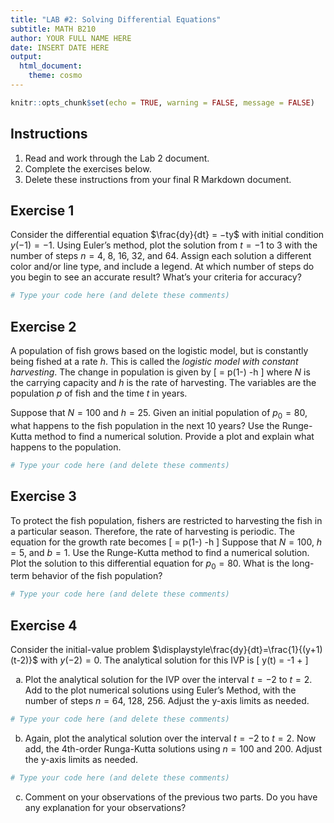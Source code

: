 ```yaml
---
title: "LAB #2: Solving Differential Equations"
subtitle: MATH B210
author: YOUR FULL NAME HERE
date: INSERT DATE HERE
output: 
  html_document:
    theme: cosmo
---
```

  
```r
knitr::opts_chunk$set(echo = TRUE, warning = FALSE, message = FALSE)
```

## Instructions
1. Read and work through the Lab 2 document.
2. Complete the exercises below.
3. Delete these instructions from your final R Markdown document.

## Exercise 1

Consider the differential equation $\frac{dy}{dt} = −ty$ with initial condition $y(−1) = −1$. Using Euler’s method, plot the solution from $t = −1 \text{ to } 3$ with the number of steps $n = 4,~8,~16,~32$, and $64$. Assign each solution a different color and/or line type, and include a legend. At which number of steps do you begin to see an accurate result? What's your criteria for accuracy?
```r
# Type your code here (and delete these comments)
```


## Exercise 2

A population of fish grows based on the logistic model, but is constantly being fished at a rate $h$. This is called the <i>logistic model with constant harvesting</i>. The change in population is given by
\[
\frac{dp}{dt} = p\left(1-\frac{p}{N}\right) -h
\]
where $N$ is the carrying capacity and $h$ is the rate of harvesting. The variables are the population $p$ of fish and the time $t$ in years.

Suppose that $N=100$ and $h=25$. Given an initial population of $p_0 = 80$, what happens to the fish population in the next 10 years? Use the Runge-Kutta method to find a numerical solution. Provide a plot and explain what happens to the population.
```r
# Type your code here (and delete these comments)
```


## Exercise 3

To protect the fish population, fishers are restricted to harvesting the fish  in a particular season. Therefore, the rate of harvesting is periodic. The equation for the growth rate becomes
\[
\frac{dp}{dt} = p\left(1-\frac{p}{N}\right) -h\frac{1+\sin bt}{2}
\]
Suppose that $N = 100$, $h = 5$, and $b = 1$. Use the Runge-Kutta method to find a numerical solution. Plot the solution to this differential equation for $p_0 = 80$. What is the long-term behavior of the fish population? 
```r
# Type your code here (and delete these comments)
```

## Exercise 4

Consider the initial-value problem $\displaystyle\frac{dy}{dt}=\frac{1}{(y+1)(t-2)}$ with $y(-2)=0$. The analytical solution for this IVP is
\[
y(t) = -1 + \sqrt{1+\ln \left(\frac{(t-2)^2}{16}\right)}
\]

(a) Plot the analytical solution for the IVP over the interval $t=-2$ to $t=2$. Add to the plot numerical solutions using Euler's Method, with the number of steps $n=64,~128,~256$. Adjust the y-axis limits as needed.
```r
# Type your code here (and delete these comments)
```
(b) Again, plot the analytical solution over the interval $t=-2$ to $t=2$. Now add, the 4th-order Runga-Kutta solutions using $n=100$ and $200$. Adjust the y-axis limits as needed.
```r
# Type your code here (and delete these comments)
```
(c) Comment on your observations of the previous two parts. Do you have any explanation for your observations?